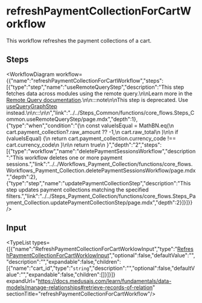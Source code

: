 
# refreshPaymentCollectionForCartWorkflow

This workflow refreshes the payment collections of a cart.

## Steps

<WorkflowDiagram workflow={{"name":"refreshPaymentCollectionForCartWorkflow","steps":[{"type":"step","name":"useRemoteQueryStep","description":"This step fetches data across modules using the remote query.\n\nLearn more in the [Remote Query documentation](https://docs.medusajs.com/learn/advanced-development/module-links/query).\n\n:::note\n\nThis step is deprecated. Use [useQueryGraphStep](../core_flows.useQueryGraphStep/page.mdx) instead.\n\n:::\n\n","link":"../../Steps_Common/functions/core_flows.Steps_Common.useRemoteQueryStep/page.mdx","depth":1},{"type":"when","condition":"{\n      const valueIsEqual = MathBN.eq(\n        cart.payment_collection?.raw_amount ?? -1,\n        cart.raw_total\n      )\n\n      if (valueIsEqual) {\n        return cart.payment_collection.currency_code !== cart.currency_code\n      }\n\n      return true\n    }","depth":"2","steps":[{"type":"workflow","name":"deletePaymentSessionsWorkflow","description":"This workflow deletes one or more payment sessions.","link":"../../Workflows_Payment_Collection/functions/core_flows.Workflows_Payment_Collection.deletePaymentSessionsWorkflow/page.mdx","depth":2},{"type":"step","name":"updatePaymentCollectionStep","description":"This step updates payment collections matching the specified filters.","link":"../../Steps_Payment_Collection/functions/core_flows.Steps_Payment_Collection.updatePaymentCollectionStep/page.mdx","depth":2}]}]}} />

## Input

<TypeList types={[{"name":"RefreshPaymentCollectionForCartWorklowInput","type":"[RefreshPaymentCollectionForCartWorklowInput](../../types/core_flows.RefreshPaymentCollectionForCartWorklowInput/page.mdx)","optional":false,"defaultValue":"","description":"","expandable":false,"children":[{"name":"cart_id","type":"`string`","description":"","optional":false,"defaultValue":"","expandable":false,"children":[]}]}]} expandUrl="https://docs.medusajs.com/learn/fundamentals/data-models/manage-relationships#retrieve-records-of-relation" sectionTitle="refreshPaymentCollectionForCartWorkflow"/>
